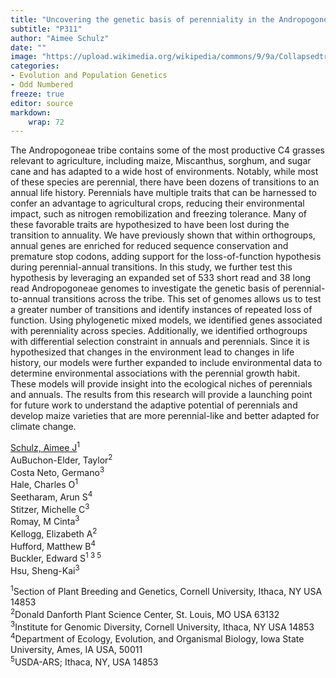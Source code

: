 ```yaml
---
title: "Uncovering the genetic basis of perenniality in the Andropogoneae"
subtitle: "P311"
author: "Aimee Schulz"
date: ""
image: "https://upload.wikimedia.org/wikipedia/commons/9/9a/CollapsedtreeLabels-simplified-fi.svg"
categories: 
- Evolution and Population Genetics
- Odd Numbered
freeze: true
editor: source
markdown: 
    wrap: 72
---
```


The Andropogoneae tribe contains some of the most productive C4 grasses relevant to agriculture, including maize, Miscanthus, sorghum, and sugar cane and has adapted to a wide host of environments. Notably, while most of these species are perennial, there have been dozens of transitions to an annual life history. Perennials have multiple traits that can be harnessed to confer an advantage to agricultural crops, reducing their environmental impact, such as nitrogen remobilization and freezing tolerance. Many of these favorable traits are hypothesized to have been lost during the transition to annuality. We have previously shown that within orthogroups, annual genes are enriched for reduced sequence conservation and premature stop codons, adding support for the loss-of-function hypothesis during perennial-annual transitions. In this study, we further test this hypothesis by leveraging an expanded set of 533 short read and 38 long read Andropogoneae genomes to investigate the genetic basis of perennial-to-annual transitions across the tribe. This set of genomes allows us to test a greater number of transitions and identify instances of repeated loss of function. Using phylogenetic mixed models, we identified genes associated with perenniality across species. Additionally, we identified orthogroups with differential selection constraint in annuals and perennials. Since it is hypothesized that changes in the environment lead to changes in life history, our models were further expanded to include environmental data to determine environmental associations with the perennial growth habit. These models will provide insight into the ecological niches of perennials and annuals. The results from this research will provide a launching point for future work to understand the adaptive potential of perennials and develop maize varieties that are more perennial-like and better adapted for climate change.

<a href='mailto:ajs692@cornell.edu'>Schulz, Aimee J</a><sup>1</sup><br>AuBuchon-Elder, Taylor<sup>2</sup><br>Costa Neto, Germano<sup>3</sup><br>Hale, Charles O<sup>1</sup><br>Seetharam, Arun S<sup>4</sup><br>Stitzer, Michelle C<sup>3</sup><br>Romay, M Cinta<sup>3</sup><br>Kellogg, Elizabeth A<sup>2</sup><br>Hufford, Matthew B<sup>4</sup><br>Buckler, Edward S<sup>1 3 5</sup><br>Hsu, Sheng-Kai<sup>3</sup><br>

<sup>1</sup>Section of Plant Breeding and Genetics, Cornell University, Ithaca, NY USA 14853<br><sup>2</sup>Donald Danforth Plant Science Center, St. Louis, MO USA 63132<br><sup>3</sup>Institute for Genomic Diversity, Cornell University, Ithaca, NY USA 14853<br><sup>4</sup>Department of Ecology, Evolution, and Organismal Biology, Iowa State University, Ames, IA USA, 50011<br><sup>5</sup>USDA-ARS; Ithaca, NY, USA 14853<br>